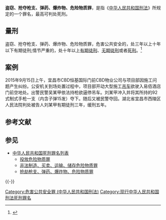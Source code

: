 {{增加來源|time=2017-02-05T14:47:49+00:00}}
{{擴充|time=2017-02-05T14:47:49+00:00}}

'''盗窃、抢夺枪支、弹药、爆炸物、危险物质罪'''，是指《[[中华人民共和国刑法|中华人民共和国刑法]]》所规定的一个罪名，最高可判处死刑。
== 量刑 ==
盗窃、抢夺枪支、弹药、爆炸物、危险物质罪，危害公共安全的，处三年以上十年以下有期徒刑;情节严重的，处十年以上[[有期徒刑|有期徒刑]]、[[无期徒刑|无期徒刑]]或者[[死刑|死刑]]。<ref>{{Cite web|url=http://china.findlaw.cn/fagui/p_1/363931.html|title=中华人民共和国刑法（2015年9月最新版）|accessdate=|author=|date=|publisher=|deadurl=yes|archiveurl=https://web.archive.org/web/20170126083636/http://china.findlaw.cn/fagui/p_1/363931.html|archivedate=2017-01-26}}</ref>
== 案例 ==
{{Unreferenced section|time=2018-06-04T16:34:28+00:00}}
2015年9月15日上午，宜昌市CBD恒基国际门前CBD物业公司与项目部因施工问题产生纠纷。公安机关到场处置过程中，项目部开动大型施工[[起重機|吊车]]欲驶入易佰酒店门前空地处。出警民警吴某甲依法持枪欲逼停吊车。刘某甲冲入并将其所持的92式制式手枪一支（内含子弹15发）夺下。随后又被民警夺回。湖北省宜昌市西陵区人民法院判处被告人刘某甲有期徒刑三年，缓刑五年。

== 参考文献 ==
{{Reflist}}

== 参见 ==
{{Portal|中华人民共和国|法律}}
* [[中华人民共和国死刑罪名列表|中华人民共和国死刑罪名列表]]
** [[投放危险物质罪|投放危险物质罪]]
** [[非法制造、买卖、运输、储存危险物质罪|非法制造、买卖、运输、储存危险物质罪]]
** [[抢劫枪支、弹药、爆炸物、危险物质罪|抢劫枪支、弹药、爆炸物、危险物质罪]]

{{-}}
{{中华人民共和国刑法罪名}}
{{中华人民共和国死刑|罪名}}

[[Category:危害公共安全罪_(中华人民共和国刑法)|Category:危害公共安全罪 (中华人民共和国刑法)]]
[[Category:现行中华人民共和国刑法死刑罪名|Category:现行中华人民共和国刑法死刑罪名]]